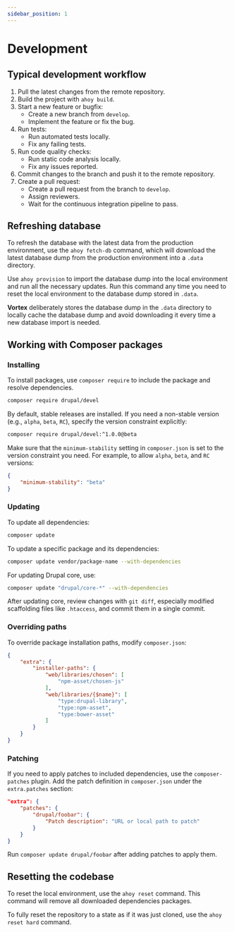 ```yaml
---
sidebar_position: 1
---
```


# Development

## Typical development workflow

1. Pull the latest changes from the remote repository.
2. Build the project with `ahoy build`.
3. Start a new feature or bugfix:
    - Create a new branch from `develop`.
    - Implement the feature or fix the bug.
4. Run tests:
    - Run automated tests locally.
    - Fix any failing tests.
5. Run code quality checks:
    - Run static code analysis locally.
    - Fix any issues reported.
6. Commit changes to the branch and push it to the remote repository.
7. Create a pull request:
    - Create a pull request from the branch to `develop`.
    - Assign reviewers.
    - Wait for the continuous integration pipeline to pass.

## Refreshing database

To refresh the database with the latest data from the production environment,
use the `ahoy fetch-db` command, which will download the latest database
dump from the production environment into a `.data` directory.

Use `ahoy provision` to import the database dump into the local environment
and run all the necessary updates. Run this command any time you need to
reset the local environment to the database dump stored in `.data`.

**Vortex** deliberately stores the database dump in the `.data` directory
to locally cache the database dump and avoid downloading it every time a new
database import is needed.

## Working with Composer packages

### Installing

To install packages, use `composer require` to include the package and resolve dependencies.

```bash
composer require drupal/devel
```

By default, stable releases are installed. If you need a non-stable version (e.g., `alpha`, `beta`, `RC`), specify the version constraint explicitly:

```bash
composer require drupal/devel:^1.0.0@beta
```

Make sure that the `minimum-stability` setting in `composer.json` is set to
the version constraint you need. For example, to allow `alpha`, `beta`, and `RC` versions:

```json
{
    "minimum-stability": "beta"
}
```

### Updating

To update all dependencies:

```bash
composer update
```

To update a specific package and its dependencies:

```bash
composer update vendor/package-name --with-dependencies
```

For updating Drupal core, use:

```bash
composer update "drupal/core-*" --with-dependencies
```

After updating core, review changes with `git diff`, especially modified scaffolding files like `.htaccess`, and commit them in a single commit.

### Overriding paths

To override package installation paths, modify `composer.json`:

```json
{
    "extra": {
        "installer-paths": {
            "web/libraries/chosen": [
                "npm-asset/chosen-js"
            ],
            "web/libraries/{$name}": [
                "type:drupal-library",
                "type:npm-asset",
                "type:bower-asset"
            ]
        }
    }
}
```

### Patching

If you need to apply patches to included dependencies, use the `composer-patches` plugin. Add the patch definition in `composer.json` under the `extra.patches` section:

```json
"extra": {
    "patches": {
        "drupal/foobar": {
            "Patch description": "URL or local path to patch"
        }
    }
}
```

Run `composer update drupal/foobar` after adding patches to apply them.

## Resetting the codebase

To reset the local environment, use the `ahoy reset` command. This command will
remove all downloaded dependencies packages.

To fully reset the repository to a state as if it was just cloned,
use the `ahoy reset hard` command.
